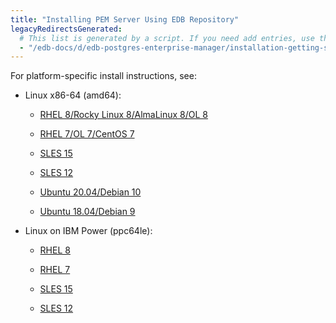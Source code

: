 ```yaml
---
title: "Installing PEM Server Using EDB Repository"
legacyRedirectsGenerated:
  # This list is generated by a script. If you need add entries, use the `legacyRedirects` key.
  - "/edb-docs/d/edb-postgres-enterprise-manager/installation-getting-started/linux-installation-guide/8.0/installing_pem_server_on_linux.html"
---
```


For platform-specific install instructions, see:

- Linux x86-64 (amd64):
  - [RHEL 8/Rocky Linux 8/AlmaLinux 8/OL 8](01_pem_server_rhel_variants8_x86)

  - [RHEL 7/OL 7/CentOS 7](02_pem_server_rhel_variants7_x86)
  - [SLES 15](03_pem_server_sles15_x86)
  - [SLES 12](03_pem_server_sles15_x86)
  - [Ubuntu 20.04/Debian 10](05_pem_server_ubuntu20_deb10_x8)
  - [Ubuntu 18.04/Debian 9](06_pem_server_ubuntu18_deb9_x86)

- Linux on IBM Power (ppc64le):
  - [RHEL 8](07_pem_server_rhel8_ppcle)
  
  - [RHEL 7](08_pem_server_rhel7_ppcle)
  - [SLES 15](09_pem_server_sles15_ppcle)
  - [SLES 12](10_pem_server_sles12_ppcle)
